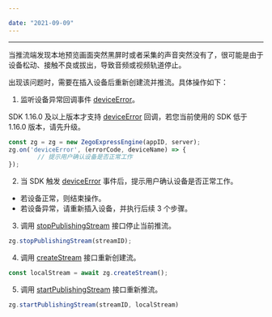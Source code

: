 ```yaml
---

date: "2021-09-09"
---
```


<Title>如何处理 Web 平台直播过程中出现黑屏或无声？</Title>



- - -

当推流端发现本地预览画面突然黑屏时或者采集的声音突然没有了，很可能是由于设备松动、接触不良或拔出，导致音频或视频轨道停止。

出现该问题时，需要在插入设备后重新创建流并推流。具体操作如下：

1. 监听设备异常回调事件 [deviceError](https://doc-zh.zego.im/article/api?doc=Express_Video_SDK_API~javascript_web~interface~ZegoRTCEvent&jumpType=route#device-error)。

<Note title="说明">


SDK 1.16.0 及以上版本才支持 [deviceError](https://doc-zh.zego.im/article/api?doc=Express_Video_SDK_API~javascript_web~interface~ZegoRTCEvent&jumpType=route#device-error) 回调，若您当前使用的 SDK 低于 1.16.0 版本，请先升级。

</Note>



```javascript
const zg = zg = new ZegoExpressEngine(appID, server);
zg.on('deviceError', (errorCode, deviceName) => {
        // 提示用户确认设备是否正常工作
});
```

2. 当 SDK 触发 [deviceError](https://doc-zh.zego.im/article/api?doc=Express_Video_SDK_API~javascript_web~interface~ZegoRTCEvent#device-error) 事件后，提示用户确认设备是否正常工作。

- 若设备正常，则结束操作。
- 若设备异常，请重新插入设备，并执行后续 3 个步骤。

3. 调用 [stopPublishingStream](https://doc-zh.zego.im/article/api?doc=Express_Video_SDK_API~javascript_web~class~ZegoExpressEngine&jumpType=route#stop-publishing-stream) 接口停止当前推流。

```javascript
zg.stopPublishingStream(streamID);
```

4. 调用 [createStream](https://doc-zh.zego.im/article/api?doc=Express_Video_SDK_API~javascript_web~class~ZegoExpressEngine#create-stream) 接口重新创建流。

```javascript
const localStream = await zg.createStream();
```

5. 调用 [startPublishingStream](https://doc-zh.zego.im/article/api?doc=Express_Video_SDK_API~javascript_web~class~ZegoExpressEngine#start-publishing-stream) 接口重新推流。

```javascript
zg.startPublishingStream(streamID, localStream)
```
